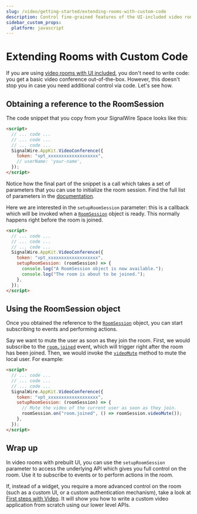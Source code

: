 ```yaml
---
slug: /video/getting-started/extending-rooms-with-custom-code
description: Control fine-grained features of the UI-included video rooms using JavaScript
sidebar_custom_props:
  platform: javascript
---
```


# Extending Rooms with Custom Code

If you are using [video rooms with UI included](/video/conference), you don't need to write code: you
get a basic video conference out-of-the-box. However, this doesn't stop you in
case you need additional control via code. Let's see how.

## Obtaining a reference to the RoomSession

The code snippet that you copy from your SignalWire Space looks like this:

```html
<script>
  // ... code ...
  // ... code ...
  // ... code ...
  SignalWire.AppKit.VideoConference({
    token: "vpt_xxxxxxxxxxxxxxxxxxx",
    // userName: 'your-name',
  });
</script>
```

Notice how the final part of the snippet is a call which takes a set of
parameters that you can use to initialize the room session. Find the full list
of parameters in the [documentation](/video/conference/technical-reference).

Here we are interested in the `setupRoomSession` parameter: this is a callback
which will be invoked when a [`RoomSession`][roomsession] object is ready. This
normally happens right before the room is joined.

```html
<script>
  // ... code ...
  // ... code ...
  // ... code ...
  SignalWire.AppKit.VideoConference({
    token: "vpt_xxxxxxxxxxxxxxxxxxx",
    setupRoomSession: (roomSession) => {
      console.log("A RoomSession object is now available.");
      console.log("The room is about to be joined.");
    },
  });
</script>
```

## Using the RoomSession object

Once you obtained the reference to the [`RoomSession`][roomsession] object, you
can start subscribing to events and performing actions.

Say we want to mute the user as soon as they join the room. First, we would
subscribe to the
[`room.joined`](/sdks/browser-sdk/video/room-session#roomjoined)
event, which will trigger right after the room has been joined. Then, we would
invoke the
[`videoMute`](/sdks/browser-sdk/video/room-session#videomute)
method to mute the local user. For example:

```html
<script>
  // ... code ...
  // ... code ...
  // ... code ...
  SignalWire.AppKit.VideoConference({
    token: "vpt_xxxxxxxxxxxxxxxxxxx",
    setupRoomSession: (roomSession) => {
      // Mute the video of the current user as soon as they join.
      roomSession.on("room.joined", () => roomSession.videoMute());
    },
  });
</script>
```

## Wrap up

In video rooms with prebuilt UI, you can use the `setupRoomSession` parameter to
access the underlying API which gives you full control on the room. Use it to
subscribe to events or to perform actions in the room.

If, instead of a widget, you require a more advanced control on the room (such as a custom UI,
or a custom authentication mechanism), take a look at [First steps with Video](../video-first-steps/index.mdx). It will show you how to write a custom video
application from scratch using our lower level APIs.

[roomsession]: /sdks/browser-sdk/video/room-session
